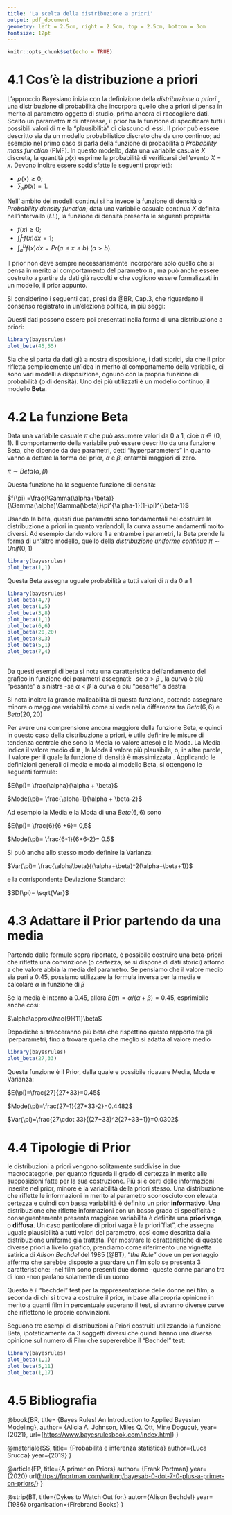 ```yaml
---
title: 'La scelta della distribuzione a priori'
output: pdf_document
geometry: left = 2.5cm, right = 2.5cm, top = 2.5cm, bottom = 3cm
fontsize: 12pt
---
```


```r
knitr::opts_chunk$set(echo = TRUE)
```

# 4.1 Cos'è la distribuzione a priori

L'approccio Bayesiano inizia con la definizione della *distribuzione a priori* , una distribuzione di probabilità che incorpora quello che a priori si pensa in merito al parametro oggetto di studio, prima ancora di raccogliere dati. Scelto un parametro $\pi$ di interesse, il prior ha la funzione di specificare tutti i possibili valori di $\pi$ e la "plausibilità" di ciascuno di essi. Il prior può essere descritto sia da un modello probabilistico discreto che da uno continuo; ad esempio nel primo caso si parla della funzione di probabilità o *Probability mass function* (PMF). In questo modello, data una variabile casuale $X$ discreta, la quantità $p(x)$ esprime la probabilità di verificarsi dell'evento $X=x$. Devono inoltre essere soddisfatte le seguenti proprietà:

-   $p(x)\ge0$;
-   $\sum_{x}p(x)=1$.

Nell' ambito dei modelli continui si ha invece la funzione di densità o *Probability density function*; data una variabile casuale continua $X$ definita nell'intervallo $(l.L)$, la funzione di densità presenta le seguenti proprietà:

-   $f(x)\ge0$;
-   $\int_{l}^{L}f(x)dx=1$;
-   $\int_{a}^{b}f(x)dx=Pr(a\le x\le b)$ $(a>b)$.

Il prior non deve sempre necessariamente incorporare solo quello che si pensa in merito al comportamento del parametro $\pi$ , ma può anche essere costruito a partire da dati già raccolti e che vogliono essere formalizzati in un modello, il prior appunto.

Si considerino i seguenti dati, presi da @BR, Cap.3, che riguardano il consenso registrato in un'elezione politica, in più seggi:



Questi dati possono essere poi presentati nella forma di una distribuzione a priori:

```r
library(bayesrules)
plot_beta(45,55)
```

Sia che si parta da dati già a nostra disposizione, i dati storici, sia che il prior rifletta semplicemente un'idea in merito al comportamento della variabile, ci sono vari modelli a disposizione, ognuno con la propria funzione di probabilità (o di densità). Uno dei più utilizzati è un modello continuo, il modello **Beta**.

# 4.2 La funzione Beta

Data una variabile casuale $\pi$ che può assumere valori da 0 a 1, cioè $\pi \in(0,1)$. Il comportamento della variabile può essere descritto da una funzione Beta, che dipende da due parametri, detti "hyperparameters" in quanto vanno a dettare la forma del prior, $\alpha$ e $\beta$, entambi maggiori di zero.

$\pi \sim Beta(\alpha, \beta)$

Questa funzione ha la seguente funzione di densità:

$f(\pi) =\frac{\Gamma(\alpha+\beta)}{\Gamma(\alpha)\Gamma(\beta)}\pi^{\alpha-1}(1-\pi)^{\beta-1}$

Usando la beta, questi due parametri sono fondamentali nel costruire la distribuzione a priori in quanto variandoli, la curva assume andamenti molto diversi. Ad esempio dando valore 1 a entrambe i parametri, la Beta prende la forma di un'altro modello, quello della *distribuzione uniforme continua* $\pi \sim Unif(0,1)$

```r
library(bayesrules)
plot_beta(1,1)
```

Questa Beta assegna uguale probabilità a tutti valori di $\pi$ da 0 a 1

```r
library(bayesrules)
plot_beta(4,7)
plot_beta(1,5)
plot_beta(3,8)
plot_beta(1,1)
plot_beta(6,6)
plot_beta(20,20)
plot_beta(8,3)
plot_beta(5,1)
plot_beta(7,4)
          
```

Da questi esempi di beta si nota una caratteristica dell'andamento del grafico in funzione dei parametri assegnati: 
-se $\alpha$ \> $\beta$ , la curva è più "pesante" a sinistra 
-se $\alpha$ \< $\beta$ la curva è piu "pesante" a destra

Si nota inoltre la grande malleabilità di questa funzione, potendo assegnare minore o maggiore variabilità come si vede nella differenza tra $Beta(6,6)$ e $Beta(20,20)$

Per avere una comprensione ancora maggiore della funzione Beta, e quindi in questo caso della distribuzione a priori, è utile definire le misure di tendenza centrale che sono la Media (o valore atteso) e la Moda. La Media indica il valore medio di $\pi$ , la Moda il valore più plausibile, o, in altre parole, il valore per il quale la funzione di densità è massimizzata . Applicando le definizioni generali di media e moda al modello Beta, si ottengono le seguenti formule:

$E(\pi)= \frac{\alpha}{\alpha + \beta}$

$Mode(\pi)= \frac{\alpha-1}{\alpha + \beta-2}$

Ad esempio la Media e la Moda di una $Beta(6,6)$ sono

$E(\pi)= \frac{6}{6 +6}= 0,5$

$Mode(\pi)= \frac{6-1}{6+6-2}= 0.5$

Si può anche allo stesso modo definire la Varianza:

$Var(\pi)= \frac{\alpha\beta}{(\alpha+\beta)^2(\alpha+\beta+1)}$

e la corrispondente Deviazione Standard:

$SD(\pi)= \sqrt{Var}$

# 4.3 Adattare il Prior partendo da una media

Partendo dalle formule sopra riportate, è possibile costruire una beta-priori che rifletta una convinzione (o certezza, se si dispone di dati storici) attorno a che valore abbia la media del parametro. Se pensiamo che il valore medio sia pari a 0.45, possiamo utilizzare la formula inversa per la media e calcolare $\alpha$ in funzione di $\beta$

Se la media è intorno a 0.45, allora $E(\pi)= \alpha/ (\alpha+\beta)= 0.45$, esprimibile anche così:

$\alpha\approx\frac{9}{11}\beta$

Dopodiché si tracceranno più beta che rispettino questo rapporto tra gli iperparametri, fino a trovare quella che meglio si adatta al valore medio

```r
library(bayesrules)
plot_beta(27,33)
```

Questa funzione è il Prior, dalla quale e possibile ricavare Media, Moda e Varianza:

$E(\pi)=\frac{27}{27+33}=0.45$

$Mode(\pi)=\frac{27-1}{27+33-2}=0.4482$

$Var(\pi)=\frac{27\cdot 33}{(27+33)^2(27+33+1)}=0.0302$

# 4.4 Tipologie di Prior

le distribuzioni a priori vengono solitamente suddivise in due macrocategorie, per quanto riguarda il grado di certezza in merito alle supposizioni fatte per la sua costruzione. Più si è certi delle informazioni inserite nel prior, minore è la variabilità della priori stesso. Una distribuzione che riflette le informazioni in merito al parametro sconosciuto con elevata certezza e quindi con bassa variabilità è definito un prior **informativo**. Una distribuzione che riflette informazioni con un basso grado di specificità e conseguentemente presenta maggiore variabilità è definita una **priori vaga**, o **diffusa**. Un caso particolare di priori vaga è la  priori"flat", che assegna uguale plausibilità a tutti valori del parametro, così come descritta dalla distribuzione uniforme già trattata. Per mostrare le caratteristiche di queste diverse priori a livello grafico, prendiamo come riferimento una vignetta satirica di *Alison Bechdel* del 1985 (@BT), "*the Rule*" dove un personaggio afferma che sarebbe disposto a guardare un film solo se presenta 3 caratteristiche: -nel film sono presenti due donne -queste donne parlano tra di loro -non parlano solamente di un uomo

Questo è il "bechdel" test per la rappresentazione delle donne nei film; a seconda di chi si trova a costruire il prior, in base alla propria opinione in merito a quanti film in percentuale superano il test, si avranno diverse curve che riflettono le proprie convinzioni.

Seguono tre esempi di  distribuzioni a Priori costruiti utilizzando la funzione Beta, ipoteticamente da 3 soggetti diversi che quindi hanno una diversa opinione sul numero di Film che supererebbe il "Bechdel" test:

```r
library(bayesrules)
plot_beta(1,1)
plot_beta(5,11)
plot_beta(1,17)

```

# 4.5 Bibliografia

@book{BR, title= {Bayes Rules! An Introduction to Applied Bayesian Modeling}, author= {Alicia A. Johnson, Miles Q. Ott, Mine Dogucu}, year={2021}, url={<https://www.bayesrulesbook.com/index.html>} }

@materiale{SS, title= {Probabilità e inferenza statistica} author={Luca Srucca} year={2019} }

@article{FP, title={A primer on Priors} author= {Frank Portman} year={2020} url{<https://fportman.com/writing/bayesab-0-dot-7-0-plus-a-primer-on-priors/>} }

@strip{BT, title={Dykes to Watch Out for.} autor={Alison Bechdel} year={1986} organisation={Firebrand Books} }

